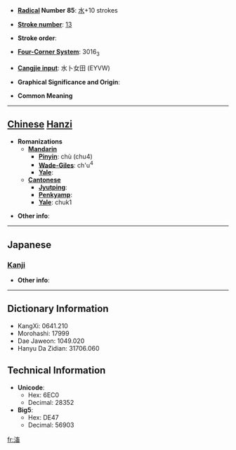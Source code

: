 * '''[[Wiktionary:Chinese radical index| Radical]] Number 85''': [[Wiktionary:Chinese radical index 水|水]]+10 strokes

* '''[[Wiktionary:Chinese total strokes index|Stroke number]]''': [[Wiktionary:Chinese total strokes index 13|13]]

* '''Stroke order''': 

* '''[[Wiktionary:Chinese four corner index|Four-Corner System]]''': 3016<sub>3</sub>

* '''[[Wiktionary:Chinese Cangjie index|Cangjie input]]''': 水卜女田 (EYVW)

* '''Graphical Significance and Origin''': 

* '''Common Meaning'''

----

== [[Chinese]] [[Hanzi]] ==

* '''Romanizations'''
** '''[[Mandarin]]'''
*** '''[[Pinyin]]''': chù (chu4)
*** '''[[Wade-Giles]]''': ch'u<sup>4</sup>
*** '''[[Yale]]''': 
** '''[[Cantonese]]'''
*** '''[[Jyutping]]''':
*** '''[[Penkyamp]]''': 
*** '''[[Yale]]''': chuk1

* '''Other info''': 

----

==Japanese==
===[[Kanji]]===
{{kanji|on readings=[[ちく]] (chiku)
|kun readings=[[あつまる]] (atsumaru)
}}

* '''Other info''':  

----

== Dictionary Information ==

* KangXi: 0641.210
* Morohashi: 17999
* Dae Jaweon: 1049.020
* Hanyu Da Zidian: 31706.060

== Technical Information ==

* '''Unicode''':
** Hex: 6EC0
** Decimal: 28352
* '''Big5''':
** Hex: DE47
** Decimal: 56903

[[fr:滀]]